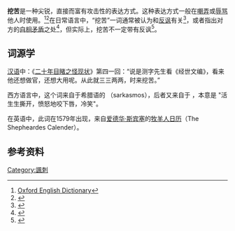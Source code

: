{{Not|讽刺}}
'''挖苦'''是一种尖锐，直接而富有攻击性的表达方式。这种表达方式一般在[[嘲弄|嘲弄]]或[[辱骂|辱骂]]他人时使用。<ref name="OED">[[Oxford_English_Dictionary|Oxford English Dictionary]]</ref><ref>{{cite book | author = Boxer, D. | quote = Only ''people'' can be sarcastic, whereas ''situations'' are ironic. | year = 2002 | title = Applying Sociolinguistics: Domains and Face-to-Face Interaction | chapter = 4 - 'Yeah right:' sociolinguistic functions of sarcasm in classroom discourse | page = 100 | publisher = John Benjamins Publications | isbn = 978-90-272-1850-6 }}</ref>在日常语言中，“挖苦”一词通常被认为和[[反讽|反讽]]有关<ref>{{cite book | author = Fowler, Henry Watson |authorlink= Henry Watson Fowler | title = [[A_Dictionary_of_Modern_English_Usage|A Dictionary of Modern English Usage]] | publisher = Oxford University Press | year = 1950 | quote = Sarcasm does not necessarily involve irony. But irony, or the use of expressions conveying different things according as they are interpreted, is so often made the vehicle of sarcasm ... The essence of sarcasm is the intention of giving pain by (ironical or other) bitter words }}</ref>，或者指出对方的[[自相矛盾|自相矛盾]]之处<ref>{{cite book | author = Rockwell, P. A. | title = Sarcasm and Other Mixed Messages: The Ambiguous Ways People Use Language | publisher = Edwin Mellen Press | year = 2006 | isbn = 978-0-7734-5917-5 }}</ref>，但实际上，挖苦不一定带有反讽<ref>{{cite book | author = Partridge, Eric | authorlink = Eric Partridge | title = Usage and Abusage: A Guide to Good English | publisher = Penguin Press | isbn = 0-393-31709-9 | year = 1969 | quote = Irony must not be confused with sarcasm, which is direct: sarcasm means precisely what it says, but in a sharp, caustic, ... manner.}}</ref>。
== 词源学 ==
[[汉语|汉语]]中：《[[二十年目睹之怪现状|二十年目睹之怪现状]]》第四一回：“说是测字先生看《经世文编》，看来他还想做官，还想大用呢。从此就三三两两，时来挖苦。”

西方语言中，这个词来自于希腊语的 {{lang|el|σαρκασμός}} （sarkasmos），后者又来自于 {{lang|el|σαρκάζειν}}，本意是 "活生生撕开，愤怒地咬下唇，冷笑"。

在英语中，此词在1579年出现，来自[[爱德华·斯宾塞|爱德华·斯宾塞]]的[[牧羊人日历|牧羊人日历]]（The Shepheardes Calender）。

== 参考资料 ==
<references/>

[[Category:諷刺|Category:諷刺]]